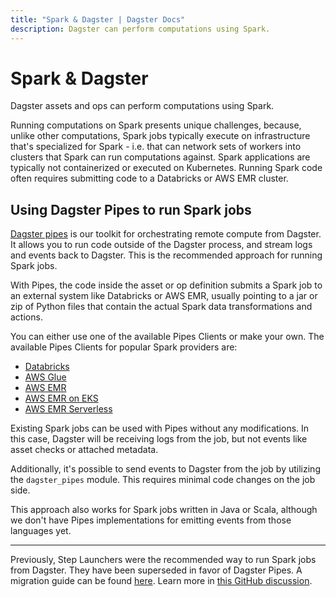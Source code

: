 ```yaml
---
title: "Spark & Dagster | Dagster Docs"
description: Dagster can perform computations using Spark.
---
```


# Spark & Dagster

Dagster assets and ops can perform computations using Spark.

Running computations on Spark presents unique challenges, because, unlike other computations, Spark jobs typically execute on infrastructure that's specialized for Spark - i.e. that can network sets of workers into clusters that Spark can run computations against. Spark applications are typically not containerized or executed on Kubernetes. Running Spark code often requires submitting code to a Databricks or AWS EMR cluster.

## Using Dagster Pipes to run Spark jobs

[Dagster pipes](/concepts/dagster-pipes) is our toolkit for orchestrating remote compute from Dagster. It allows you to run code outside of the Dagster process, and stream logs and events back to Dagster. This is the recommended approach for running Spark jobs.

With Pipes, the code inside the asset or op definition submits a Spark job to an external system like Databricks or AWS EMR, usually pointing to a jar or zip of Python files that contain the actual Spark data transformations and actions.

You can either use one of the available Pipes Clients or make your own. The available Pipes Clients for popular Spark providers are:

- [Databricks](/concepts/dagster-pipes/databricks)
- [AWS Glue](/concepts/dagster-pipes/aws-glue)
- [AWS EMR](/concepts/dagster-pipes/aws-emr)
- [AWS EMR on EKS](/concepts/dagster-pipes/aws-emr-containers)
- [AWS EMR Serverless](/concepts/dagster-pipes/aws-emr-serverless)

Existing Spark jobs can be used with Pipes without any modifications. In this case, Dagster will be receiving logs from the job, but not events like asset checks or attached metadata.

Additionally, it's possible to send events to Dagster from the job by utilizing the `dagster_pipes` module. This requires minimal code changes on the job side.

This approach also works for Spark jobs written in Java or Scala, although we don't have Pipes implementations for emitting events from those languages yet.

---

Previously, Step Launchers were the recommended way to run Spark jobs from Dagster. They have been superseded in favor of Dagster Pipes. A migration guide can be found [here](/guides/migrations/from-step-launchers-to-pipes). Learn more in [this GitHub discussion](https://github.com/dagster-io/dagster/discussions/25685).

